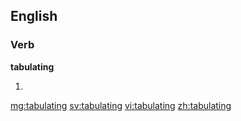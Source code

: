 ==English==

===Verb===
'''tabulating'''

# {{past of|tabulate}}

[[mg:tabulating]]
[[sv:tabulating]]
[[vi:tabulating]]
[[zh:tabulating]]